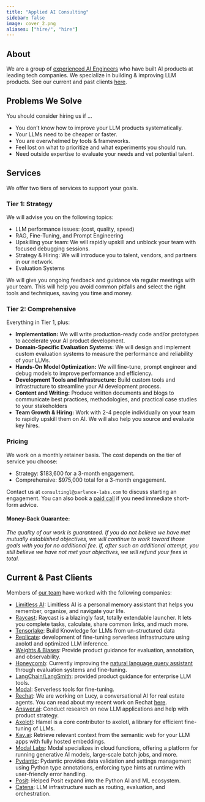 ```yaml
---
title: "Applied AI Consulting"
sidebar: false
image: cover_2.png
aliases: ["hire/", "hire"]
---
```


## About

We are a group of [experienced AI Engineers](team.qmd) who have built AI products at leading tech companies.  We specialize in building & improving LLM products. See our current and past clients [here](#current--past-clients).

## Problems We Solve

You should consider hiring us if ...

-   You don’t know how to improve your LLM products systematically.
-   Your LLMs need to be cheaper or faster.
-   You are overwhelmed by tools & frameworks.
-   Feel lost on what to prioritize and what experiments you should run.
-   Need outside expertise to evaluate your needs and vet potential talent.

## Services

We offer two tiers of services to support your goals.

### Tier 1: Strategy

We will advise you on the following topics:

-   LLM performance issues: (cost, quality, speed)
-   RAG, Fine-Tuning, and Prompt Engineering
-   Upskilling your team: We will rapidly upskill and unblock your team with focused debugging sessions.
-   Strategy & Hiring: We will introduce you to talent, vendors, and partners in our network.
-   Evaluation Systems

We will give you ongoing feedback and guidance via regular meetings with your team. This will help you avoid common pitfalls and select the right tools and techniques, saving you time and money. 

### Tier 2: Comprehensive

Everything in Tier 1, plus:

-  **Implementation:** We will write production-ready code and/or prototypes to accelerate your AI product development.
- **Domain-Specific Evaluation Systems:** We will design and implement custom evaluation systems to measure the performance and reliability of your LLMs.
-   **Hands-On Model Optimization:** We will fine-tune, prompt engineer and debug models to improve performance and efficiency.
-  **Development Tools and Infrastructure:** Build custom tools and infrastructure to streamline your AI development process.
-   **Content and Writing:** Produce written documents and blogs to communicate best practices, methodologies, and practical case studies to your stakeholders
-   **Team Growth & Hiring:** Work with 2-4 people individually on your team to rapidly upskill them on AI.  We will also help you source and evaluate key hires.

### Pricing

We work on a monthly retainer basis. The cost depends on the tier of service you choose:

- Strategy: $183,600 for a 3-month engagement.
- Comprehensive: $975,000 total for a 3-month engagement.

Contact us at `consultingl@parlance-labs.com` to discuss starting an engagement.  You can also book a [paid call](https://calendly.com/hamel-husain/consultation) if you need immediate short-form advice.

#### Money-Back Guarantee:

*The quality of our work is guaranteed. If you do not believe we have met mutually established objectives, we will continue to work toward those goals with you for no additional fee. If, after such an additional attempt, you still believe we have not met your objectives, we will refund your fees in total.*

## Current & Past Clients

Members of [our team](team.qmd) have worked with the following companies:

- [Limitless AI](http://limitless.ai/): Limitless AI is a personal memory assistant that helps you remember, organize, and navigate your life.
- [Raycast](https://raycast.com/): Raycast is a blazingly fast, totally extendable launcher. It lets you complete tasks, calculate, share common links, and much more.
- [Tensorlake](https://tensorlake.ai/): Build Knowledge for LLMs from un-structured data
-   [Replicate](https://replicate.com/): development of fine-tuning serverless infrastructure using axolotl and optimized LLM inference.
-   [Weights & Biases](https://wandb.ai/site): Provide product guidance for evaluation, annotation, and observability.
-   [Honeycomb](https://www.honeycomb.io/): Currently improving the [natural language query assistant](https://www.honeycomb.io/blog/introducing-query-assistant) through evaluation systems and fine-tuning.
-   [LangChain/LangSmith](https://www.langchain.com): provided product guidance for enterprise LLM tools.
-   [Modal](https://modal.com/): Serverless tools for fine-tuning.
-   [Rechat](https://rechat.com/): We are working on Lucy, a conversational AI for real estate agents. You can read about my recent work on Rechat [here](https://hamel.dev/blog/posts/evals/).
-   [Answer.ai](https://www.answer.ai/): Conduct research on new LLM applications and help with product strategy.
-   [Axolotl](https://github.com/OpenAccess-AI-Collective/axolotl): Hamel is a core contributor to axolotl, a library for efficient fine-tuning of LLMs.
- [Kay.ai](http://kay.ai/): Retrieve relevant context from the semantic web for your LLM apps with fully hosted embeddings.
- [Modal Labs](https://modal.com/): Modal specializes in cloud functions, offering a platform for running generative AI models, large-scale batch jobs, and more.
- [Pydantic](http://pydantic.dev/): Pydantic provides data validation and settings management using Python type annotations, enforcing type hints at runtime with user-friendly error handling.
-   [Posit](https://posit.co/): Helped Posit expand into the Python AI and ML ecosystem.
-   [Catena](https://www.catena.xyz/): LLM infrastructure such as routing, evaluation, and orchestration.
